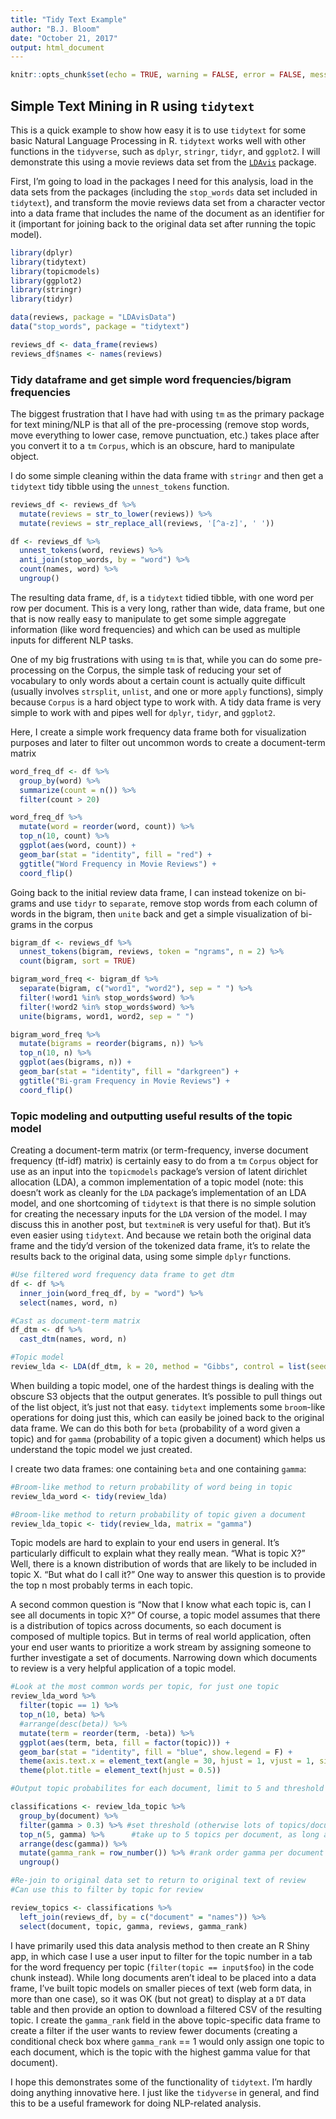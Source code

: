```yaml
---
title: "Tidy Text Example"
author: "B.J. Bloom"
date: "October 21, 2017"
output: html_document
---
```


```r
knitr::opts_chunk$set(echo = TRUE, warning = FALSE, error = FALSE, message = FALSE)
```

## Simple Text Mining in R using `tidytext`

This is a quick example to show how easy it is to use `tidytext` for some basic Natural Language Processing in R. `tidytext` works well with other functions in the `tidyverse`, such as `dplyr`, `stringr`, `tidyr`, and `ggplot2`. I will demonstrate this using a movie reviews data set from the [`LDAvis`](https://ldavis.cpsievert.me/reviews/reviews.html) package. 

First, I'm going to load in the packages I need for this analysis, load in the data sets from the packages (including the `stop_words` data set included in `tidytext`), and transform the movie reviews data set from a character vector into a data frame that includes the name of the document as an identifier for it (important for joining back to the original data set after running the topic model).

```r
library(dplyr)
library(tidytext)
library(topicmodels)
library(ggplot2)
library(stringr)
library(tidyr)

data(reviews, package = "LDAvisData")
data("stop_words", package = "tidytext")

reviews_df <- data_frame(reviews)
reviews_df$names <- names(reviews)
```

### Tidy dataframe and get simple word frequencies/bigram frequencies

The biggest frustration that I have had with using `tm` as the primary package for text mining/NLP is that all of the pre-processing (remove stop words, move everything to lower case, remove punctuation, etc.) takes place after you convert it to a `tm` `Corpus`, which is an obscure, hard to manipulate object.

I do some simple cleaning within the data frame with `stringr` and then get a `tidytext` tidy tibble using the `unnest_tokens` function.

```r
reviews_df <- reviews_df %>% 
  mutate(reviews = str_to_lower(reviews)) %>% 
  mutate(reviews = str_replace_all(reviews, '[^a-z]', ' '))

df <- reviews_df %>% 
  unnest_tokens(word, reviews) %>% 
  anti_join(stop_words, by = "word") %>% 
  count(names, word) %>% 
  ungroup()
```

The resulting data frame, `df`, is a `tidytext` tidied tibble, with one word per row per document. This is a very long, rather than wide, data frame, but one that is now really easy to manipulate to get some simple aggregate information (like word frequencies) and which can be used as multiple inputs for different NLP tasks.

One of my big frustrations with using `tm` is that, while you can do some pre-processing on the Corpus, the simple task of reducing your set of vocabulary to only words about a certain count is actually quite difficult (usually involves `strsplit`, `unlist`, and one or more `apply` functions), simply because `Corpus` is a hard object type to work with. A tidy data frame is very simple to work with and pipes well for `dplyr`, `tidyr`, and `ggplot2`.

Here, I create a simple work frequency data frame both for visualization purposes and later to filter out uncommon words to create a document-term matrix

```r
word_freq_df <- df %>% 
  group_by(word) %>% 
  summarize(count = n()) %>% 
  filter(count > 20)

word_freq_df %>% 
  mutate(word = reorder(word, count)) %>% 
  top_n(10, count) %>%
  ggplot(aes(word, count)) +
  geom_bar(stat = "identity", fill = "red") +
  ggtitle("Word Frequency in Movie Reviews") +
  coord_flip()
```

Going back to the initial review data frame, I can instead tokenize on bi-grams and use `tidyr` to `separate`, remove stop words from each column of words in the bigram, then `unite` back and get a simple visualization of bi-grams in the corpus

```r
bigram_df <- reviews_df %>% 
  unnest_tokens(bigram, reviews, token = "ngrams", n = 2) %>% 
  count(bigram, sort = TRUE)

bigram_word_freq <- bigram_df %>% 
  separate(bigram, c("word1", "word2"), sep = " ") %>% 
  filter(!word1 %in% stop_words$word) %>% 
  filter(!word2 %in% stop_words$word) %>% 
  unite(bigrams, word1, word2, sep = " ")

bigram_word_freq %>% 
  mutate(bigrams = reorder(bigrams, n)) %>% 
  top_n(10, n) %>%
  ggplot(aes(bigrams, n)) +
  geom_bar(stat = "identity", fill = "darkgreen") +
  ggtitle("Bi-gram Frequency in Movie Reviews") +
  coord_flip()
```

### Topic modeling and outputting useful results of the topic model

Creating a document-term matrix (or term-frequency, inverse document frequency (tf-idf) matrix) is certainly easy to do from a `tm` `Corpus` object for use as an input into the `topicmodels` package's version of latent dirichlet allocation (LDA), a common implementation of a topic model (note: this doesn't work as cleanly for the `LDA` package's implementation of an LDA model, and one shortcoming of `tidytext` is that there is no simple solution for creating the necessary inputs for the `LDA` version of the model. I may discuss this in another post, but `textmineR` is very useful for that). But it's even easier using `tidytext`. And because we retain both the original data frame and the tidy'd version of the tokenized data frame, it's to relate the results back to the original data, using some simple `dplyr` functions.

```r
#Use filtered word frequency data frame to get dtm
df <- df %>% 
  inner_join(word_freq_df, by = "word") %>% 
  select(names, word, n)

#Cast as document-term matrix
df_dtm <- df %>% 
  cast_dtm(names, word, n)

#Topic model
review_lda <- LDA(df_dtm, k = 20, method = "Gibbs", control = list(seed = 1234))
```

When building a topic model, one of the hardest things is dealing with the obscure S3 objects that the output generates. It's possible to pull things out of the list object, it's just not that easy. `tidytext` implements some `broom`-like operations for doing just this, which can easily be joined back to the original data frame. We can do this both for `beta` (probability of a word given a topic) and for `gamma` (probability of a topic given a document) which helps us understand the topic model we just created.

I create two data frames: one containing `beta` and one containing `gamma`:

```r
#Broom-like method to return probability of word being in topic
review_lda_word <- tidy(review_lda)

#Broom-like method to return probability of topic given a document
review_lda_topic <- tidy(review_lda, matrix = "gamma")
```

Topic models are hard to explain to your end users in general. It's particularly difficult to explain what they really mean. "What is topic X?" Well, there is a known distribution of words that are likely to be included in topic X. "But what do I call it?" One way to answer this question is to provide the top n most probably terms in each topic.

A second common question is "Now that I know what each topic is, can I see all documents in topic X?" Of course, a topic model assumes that there is a distribution of topics across documents, so each document is composed of multiple topics. But in terms of real world application, often your end user wants to prioritize a work stream by assigning someone to further investigate a set of documents. Narrowing down which documents to review is a very helpful application of a topic model. 

```r
#Look at the most common words per topic, for just one topic
review_lda_word %>% 
  filter(topic == 1) %>% 
  top_n(10, beta) %>% 
  #arrange(desc(beta)) %>% 
  mutate(term = reorder(term, -beta)) %>% 
  ggplot(aes(term, beta, fill = factor(topic))) +
  geom_bar(stat = "identity", fill = "blue", show.legend = F) +
  theme(axis.text.x = element_text(angle = 30, hjust = 1, vjust = 1, size = 15)) +
  theme(plot.title = element_text(hjust = 0.5))
```

```r
#Output topic probabilites for each document, limit to 5 and threshold for gamma

classifications <- review_lda_topic %>% 
  group_by(document) %>% 
  filter(gamma > 0.3) %>% #set threshold (otherwise lots of topics/document)
  top_n(5, gamma) %>%      #take up to 5 topics per document, as long as gamma > 0.05
  arrange(desc(gamma)) %>% 
  mutate(gamma_rank = row_number()) %>% #rank order gamma per document
  ungroup()

#Re-join to original data set to return to original text of review
#Can use this to filter by topic for review

review_topics <- classifications %>% 
  left_join(reviews_df, by = c("document" = "names")) %>% 
  select(document, topic, gamma, reviews, gamma_rank)
```

I have primarily used this data analysis method to then create an R Shiny app, in which case I use a user input to filter for the topic number in a tab for the word frequency per topic (`filter(topic == input$foo`) in the code chunk instead). While long documents aren't ideal to be placed into a data frame, I've built topic models on smaller pieces of text (web form data, in more than one case), so it was OK (but not great) to display at a `DT` data table and then provide an option to download a filtered CSV of the resulting topic. I create the `gamma_rank` field in the above topic-specific data frame to create a filter if the user wants to review fewer documents (creating a conditional check box where `gamma_rank` == 1 would only assign one topic to each document, which is the topic with the highest gamma value for that document).

I hope this demonstrates some of the functionality of `tidytext`. I'm hardly doing anything innovative here. I just like the `tidyverse` in general, and find this to be a useful framework for doing NLP-related analysis.